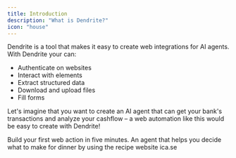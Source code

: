```yaml
---
title: Introduction
description: "What is Dendrite?"
icon: "house"
---
```


Dendrite is a tool that makes it easy to create web integrations for AI agents. With Dendrite your can:

* Authenticate on websites
* Interact with elements
* Extract structured data
* Download and upload files
* Fill forms

Let's imagine that you want to create an AI agent that can get your bank's transactions and analyze your cashflow – a web automation like this would be easy to create with Dendrite!

<CardGroup>
  <Card title="Quickstart" icon="book" href="/getting-started">
    Build your first web action in five minutes.
  </Card>
  <Card
    title="Cooking Agent Example"
    icon="utensils"
    href="agents/cooking-agent"
  >
    An agent that helps you decide what to make for dinner by using the recipe website ica.se
  </Card>
</CardGroup>